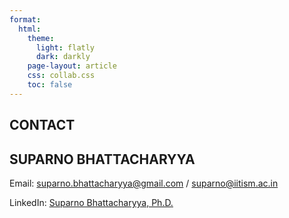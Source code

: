 ```yaml
---
format: 
  html:
    theme:
      light: flatly
      dark: darkly
    page-layout: article
    css: collab.css
    toc: false
---
```


::: page-header
# CONTACT
:::

## SUPARNO BHATTACHARYYA

Email: [suparno.bhattacharyya\@gmail.com](mailto:suparno.bhattacharyya@gmail.com) / [suparno\@iitism.ac.in](mailto:suparno@iitism.ac.in)

LinkedIn: [Suparno Bhattacharyya, Ph.D.](https://www.linkedin.com/in/suparnob/)
